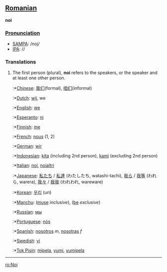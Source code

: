 ==[[Romanian]]==
'''noi'''

===[[Pronunciation]]===
*[[w:SAMPA|SAMPA]]: /noj/
*[[w:IPA|IPA]]: //

===Translations===
# The first person (plural), '''noi''' refers to the speakers, or the speaker and at least one other person.
#:*[[Chinese]]: [[我们]](formal), [[咱们]](informal)
#:*[[Dutch]]: [[wij]], we
#:*[[English]]: [[we]]
#:*[[Esperanto]]: [[ni]]
#:*[[Finnish]]: [[me]]
#:*[[French]]: [[nous]] (1, 2)
#:*[[German]]: [[wir]]
#:*[[Indonesian]]: [[kita]] (including 2nd person), [[kami]] (excluding 2nd person)
#:*[[Italian]]: [[noi]], [[noialtri]]
#:*[[Japanese]]: [[私たち]] / [[私達]] (わたしたち, watashi-tachi), [[我ら]] / [[我等]] (われら, warera), [[我々]] / [[我我]] (われわれ, wareware)
#:*[[Korean]]: [[우리]] (uri)
#:*[[Manchu]]: ([[muse]] ''inclusive''), ([[be]] ''exclusive'')
#:*[[Russian]]: [[мы]]
#:*[[Portuguese]]: [[nós]]
#:*[[Spanish]]: [[nosotros]] ''m'', [[nosotras]] ''f''
#:*[[Swedish]]: [[vi]]
#:*[[Tok Pisin]]: [[mipela]], [[yumi]], [[yumipela]]
----

[[ro:Noi]]